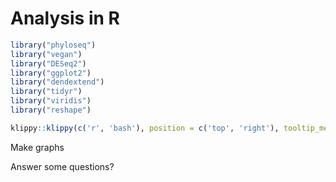 
# Analysis in R

```r
library("phyloseq")
library("vegan")
library("DESeq2")
library("ggplot2")
library("dendextend")
library("tidyr")
library("viridis")
library("reshape")

```

```r
klippy::klippy(c('r', 'bash'), position = c('top', 'right'), tooltip_message = 'copy to clipboard', tooltip_success = 'Copied')
```

Make graphs


Answer some questions?